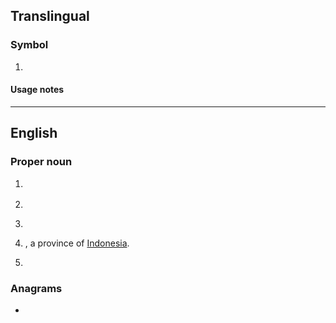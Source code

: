 {{also|Appendix:Variations of "ja"}}
==Translingual==

===Symbol===
{{mul-symbol}}

# {{ISO 3166|1|2|inr=1|Jamaica}}
#: {{syn|mul|JM|qq1=for general use}}

====Usage notes====
{{ISO 3166/inr|the {{w|Secretary-General of the United Nations}}|designating road vehicles under the 1949 {{w|Geneva Convention on Road Traffic}}|{{w|Jamaica}}|JM}}

----

==English==

===Proper noun===
{{en-proper noun}}

# {{abbreviation of|en|Japan}} {{qual|NATO country code}}
# {{abbreviation of|en|Jamaica}}
# {{abbreviation of|en|Jalisco}} {{gloss|Mexican state}}
# {{abbreviation of|en|Jambi|nodot=1}}, a province of [[Indonesia]].
# {{lb|en|law|postnominal}} {{abbreviation of|en|[[judge]] or [[justice]] of a [[court of appeal]]}}

===Anagrams===
* {{anagrams|en|a=aj|AJ}}
